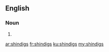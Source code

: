 ==English==

===Noun===
{{head|en|plural}}

# {{plural of|shindig|lang=en|nocat=1}}

[[ar:shindigs]]
[[fr:shindigs]]
[[ku:shindigs]]
[[my:shindigs]]